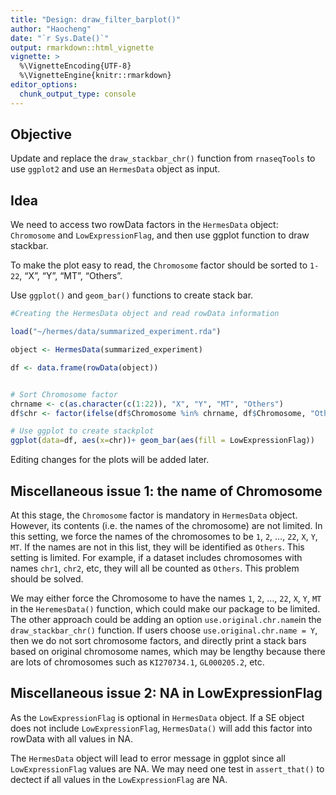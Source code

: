 ```yaml
---
title: "Design: draw_filter_barplot()"
author: "Haocheng"
date: "`r Sys.Date()`"
output: rmarkdown::html_vignette
vignette: >
  %\VignetteEncoding{UTF-8}
  %\VignetteEngine{knitr::rmarkdown}
editor_options: 
  chunk_output_type: console
---
```


## Objective

Update and replace the `draw_stackbar_chr()` function from `rnaseqTools` to use `ggplot2` and use an `HermesData` object as input.

## Idea

We need to access two rowData factors in the `HermesData` object: `Chromosome` and `LowExpressionFlag`, and then use ggplot function to draw stackbar. 

To make the plot easy to read, the `Chromosome` factor should be sorted to `1-22`, "X", "Y", "MT", "Others".

Use `ggplot()` and `geom_bar()` functions to create stack bar.

```r
#Creating the HermesData object and read rowData information

load("~/hermes/data/summarized_experiment.rda")

object <- HermesData(summarized_experiment)

df <- data.frame(rowData(object))


# Sort Chromosome factor
chrname <- c(as.character(c(1:22)), "X", "Y", "MT", "Others")
df$chr <- factor(ifelse(df$Chromosome %in% chrname, df$Chromosome, "Others"), levels = chrname)

# Use ggplot to create stackplot
ggplot(data=df, aes(x=chr))+ geom_bar(aes(fill = LowExpressionFlag))
```

Editing changes for the plots will be added later.

## Miscellaneous issue 1: the name of Chromosome

At this stage, the `Chromosome` factor is mandatory in `HermesData` object. However, its contents (i.e. the names of the chromosome) are not limited. In this setting, we force the names of the chromosomes to be `1`, `2`, ..., `22`, `X`, `Y`, `MT`. If the names are not in this list, they will be identified as `Others`. This setting is limited. For example, if a dataset includes chromosomes with names `chr1`, `chr2`, etc, they will all be counted as `Others`. This problem should be solved. 

We may either force the Chromosome to have the names `1`, `2`, ..., `22`, `X`, `Y`, `MT` in the `HeremesData()` function, which could make our package to be limited. The other approach could be adding an option `use.original.chr.name`in the `draw_stackbar_chr()` function. If users choose  `use.original.chr.name = Y`, then we do not sort 
chromosome factors, and directly print a stack bars based on original chromosome names, which may be lengthy because there are lots of chromosomes such as `KI270734.1`, `GL000205.2`, etc.
 

## Miscellaneous issue 2: NA in LowExpressionFlag
As the `LowExpressionFlag` is optional in `HermesData` object. If a SE object does not include `LowExpressionFlag`,  `HermesData()` will add this factor into rowData with all values in NA. 

The `HermesData` object will lead to error message in ggplot since all `LowExpressionFlag` values are NA. We may need one test in `assert_that()` to dectect if all values in the `LowExpressionFlag` are NA.


 